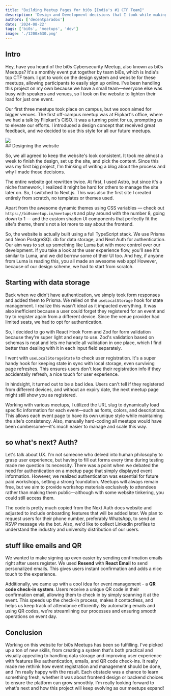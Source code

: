 ```yaml
---
title: "Building Meetup Pages for bi0s [India's #1 CTF Team]"
description: 'Design and Development decisions that I took while making this website'
authors: ['decentparadox']
date: '2024-08-22'
tags: ['bi0s', 'meetups', 'dev']
image: './1200x630.png'
---
```


## Intro

Hey, have you heard of the bi0s Cybersecurity Meetup, also known as bi0s Meetups? It's a monthly event put together by team bi0s, which is India's top CTF team. I got to work on the design system and website for these meetups, allowing participants to easily sign up online. I've been handling this project on my own because we have a small team—everyone else was busy with speakers and venues, so I took on the website to lighten their load for just one event.

Our first three meetups took place on campus, but we soon aimed for bigger venues. The first off-campus meetup was at Flipkart's office, where we had a talk by Flipkart's CISO. It was a turning point for us, prompting us to elevate our efforts. I introduced a design concept that received great feedback, and we decided to use this style for all our future meetups.

<div class="flex gap-4 md:w-[50%] mx-auto">
<img class="" src="/static/images/bi0s-meetups/designScheme.png" />

</div>
## Designing the website

So, we all agreed to keep the website's look consistent. It took me almost a week to finish the design, set up the site, and pick the content. Since this was my first big project, I'm thinking of writing a blog about the process and why I made those decisions.

The entire website got rewritten twice. At first, I used Astro, but since it's a niche framework, I realized it might be hard for others to manage the site later on. So, I switched to Next.js. This was also the first site I created entirely from scratch, no templates or themes used.

Apart from the awesome dynamic themes using CSS variables — check out `https://bi0smeetup.in/meetups/8` and play around with the number 8, going down to 1 — and the custom shadcn UI components that perfectly fit the site's theme, there's not a lot more to say about the frontend.

So, the website is actually built using a full TypeScript stack. We use Prisma and Neon PostgreSQL db for data storage, and Next Auth for authentication. Our aim was to set up something like Luma but with more control over our development. If you take a look at the user experience flow, you'll see it's similar to Luma, and we did borrow some of their UI too. And hey, if anyone from Luma is reading this, you all made an awesome web app! However, because of our design scheme, we had to start from scratch.

## Starting with data storage

Back when we didn't have authentication, we simply took form responses and added them to Prisma. We relied on the `useLocalStorage` hook for state management. I realize this wasn't ideal as it impacted everything. It was also inefficient because a user could forget they registered for an event and try to register again from a different device. Since the venue provider had limited seats, we had to opt for authentication.

So, I decided to go with React Hook Form and Zod for form validation because they're super light and easy to use. Zod's validation based on schemas is neat and lets me handle all validation in one place, which I find better than dealing with it in each input field separately.

I went with `useLocalStorageState` to check user registration. It's a super handy hook for keeping state in sync with local storage, even surviving page refreshes. This ensures users don't lose their registration info if they accidentally refresh, a nice touch for user experience.

In hindsight, it turned out to be a bad idea. Users can't tell if they registered from different devices, and without an expiry date, the next meetup page might still show you as registered.

Working with various meetups, I utilized the URL slug to dynamically load specific information for each event—such as fonts, colors, and descriptions. This allows each event page to have its own unique style while maintaining the site's consistency. Also, manually hard-coding all meetups would have been cumbersome—it's much easier to manage and scale this way.

## so what's next? Auth?

Let's talk about UX. I'm not someone who delved into human philosophy to grasp user experience, but having to fill out forms every time during testing made me question its necessity. There was a point when we debated the need for authentication on a meetup page that simply displayed event information. However, we realized authentication was essential for future paid workshops, setting a strong foundation. Meetups will always remain free, but we aim to provide workshop materials exclusively to attendees rather than making them public—although with some website tinkering, you could still access them.

The code is pretty much copied from the Next Auth docs website and adjusted to include onboarding features that will be added later. We plan to request users for their phone number, preferably WhatsApp, to send an RSVP message via the bot. Also, we'd like to collect LinkedIn profiles to understand the industry and university distribution of our users.

## stuff like emails and QR

We wanted to make signing up even easier by sending confirmation emails right after users register. We used **Resend** with **React Email** to send personalized emails. This gives users instant confirmation and adds a nice touch to the experience.

Additionally, we came up with a cool idea for event management - a **QR code check-in system**. Users receive a unique QR code in their confirmation email, allowing them to check in by simply scanning it at the event. This speeds up the check-in process, makes it contactless, and helps us keep track of attendance efficiently. By automating emails and using QR codes, we're streamlining our processes and ensuring smooth operations on event day.

## Conclusion

Working on this website for bi0s Meetups has been so fulfilling. I've picked up a ton of new skills, from creating a system that's both practical and visually appealing to handling data storage and improving user experience with features like authentication, emails, and QR code check-ins. It really made me rethink how event registration and management should be done, and I'm really happy with the result. Each obstacle was a chance to learn something fresh, whether it was about frontend design or backend choices to ensure the platform can grow smoothly. I'm really looking forward to what's next and how this project will keep evolving as our meetups expand!
